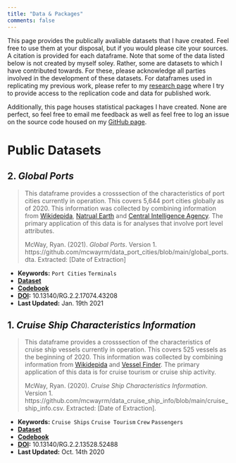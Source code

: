 ```yaml
---
title: "Data & Packages"
comments: false
---
```


This page provides the publically avaliable datasets that I have created. Feel free to use them at your disposal, but if you would please cite your sources. A citation is provided for each dataframe. Note that some of the data listed below is not created by myself soley. Rather, some are datasets to which I have contributed towards. For these, please acknowledge all parties involved in the development of these datasets. For dataframes used in replicating my previous work, please refer to my [research page](/research/) where I try to provide access to the replication code and data for published work.

Additionally, this page houses statistical packages I have created. None are perfect, so feel free to email me feedback as well as feel free to log an issue on the source code housed on my [GitHub page](https://github.com/mcwayrm).

# Public Datasets

<!--Include Title, Data updated, Version, Quick description, link to sources to create dataframe, link to access dataframe, Codebook or Metadata as neccessary, suggested citation -->

<!-- Should work to link the data to https://datadryad.org/stash so that I can get citations on the data -->


## 2. *Global Ports*

  > This dataframe provides a crosssection of the characteristics of port cities currently in operation. This covers 5,644 port cities globally as of 2020. This information was collected by combining information from [Wikidepida](https://en.wikipedia.org/wiki/List_of_cruise_ships), [Natrual Earth](https://www.naturalearthdata.com/downloads/10m-cultural-vectors/ports/) and [Central Intelligence Agency](https://www.cia.gov/library/publications/the-world-factbook/fields/388.html). The primary application of this data is for analyses that involve port level attributes.
>
> 
> McWay, Ryan. (2021). *Global Ports*. Version 1. https://github.com/mcwayrm/data_port_cities/blob/main/global_ports.dta. Extracted: [Date of Extraction]

- **Keywords:** `Port Cities` `Terminals`
- **[Dataset](https://github.com/mcwayrm/data_port_cities/blob/main/global_ports.dta)**
- **[Codebook](https://github.com/mcwayrm/data_port_cities/blob/main/global_ports_metadata.pdf)** 
- **[DOI](https://www.researchgate.net/publication/348607255_Global_Ports_Metadata):** 10.13140/RG.2.2.17074.43208
-  **Last Updated:** Jan. 19th 2021 

## 1. *Cruise Ship Characteristics Information*

  > This dataframe provides a crosssection of the characteristics of cruise ship vessels currently in operation. This covers 525 vessels as the beginning of 2020. This information was collected by combining information from [Wikidepida](https://en.wikipedia.org/wiki/List_of_cruise_ships) and [Vessel Finder](https://www.vesselfinder.com/vessels). The primary application of this data is for cruise tourism or cruise ship activity.
  >  
  >
  > McWay, Ryan. (2020). *Cruise Ship Characteristics Information*. Version 1. https://github.com/mcwayrm/data_cruise_ship_info/blob/main/cruise_ship_info.csv. Extracted: [Date of Extraction]. 

- **Keywords:** `Cruise Ships` `Cruise Tourism` `Crew` `Passengers`
- **[Dataset](https://github.com/mcwayrm/data_cruise_ship_info/blob/main/cruise_ship_info.csv)**
- **[Codebook](https://github.com/mcwayrm/data_cruise_ship_info/blob/main/cruise_ship_info_metadata.pdf)** 
- **[DOI](https://www.researchgate.net/deref/http%3A%2F%2Fdx.doi.org%2F10.13140%2FRG.2.2.13528.52488?_sg%5B0%5D=uTNiTKN0BKIHPsJdpiUN-6H4OlVyI97IsaI9c6JNMl5SjGjo1jDz3CbCdXAcxx3LJWcKw4z19ENvi-gnJwg_skpplg.w4v3T6walsSH0crhAPVrTV1T4PFkG9HxCE2hkz6HWro9TDOYsa-73PVpjYqwClg3lV2m_B2xBoSuDBhCx79G4w):** 10.13140/RG.2.2.13528.52488
- **Last Updated:** Oct. 14th 2020 

  
<!--
1. *Cruise Ships Activity at Port*

  > This dataframe estimates cruise ship activity by matching cruise ship GPS locations to port city geocodes within a 15 KM radius. The panel covers XX ports in XX countries globally from 2009 - 2019. Port Geocodes are a combination of ... three main sources... geocoded through [Google Geocoding API](https://developers.google.com/maps/documentation/geocoding/overview). Cruise ship GPS acitvity was estimated through [Sail WX's](https://www.sailwx.info/shiptrack/) metadata.
  > 
  >
  > McWay, Ryan. (2020). *Cruise Ship Activity at Port*. Version 1. [URL]. Extracted: [Date of Extraction]. \
  > **Keywords:** `Ports` `Cruise Ships` `Global` `AIS`
  * **[Dataset]()**
  * **[Codebook]()** 
  * **Last Updated:** 
  
-->

<!--
4. *Tornado Activity at the Metropolitian Statistical Area in the United States*
 
  > Combination of NOAA National Weather Service tornado information and MSA geographic polygons. Aggregated to the annunal level, estimates the tornado activity for all 6 categories at the MSA level from 1950 to 2018. This is useful for studying tornado impacts at the MSA level
  >  
  >
  > Citation: include Jesse Antilla-Hughes
  > **Keywords:** `Tornadoes` `MSA` `Natural Disaster` `United States`
  * **[Dataset]()**
  * **[Codebook]()** 
  * **Last Updated:**
  
  -->
 
<!--



*Earnings Management for European Firms*
Talk with Paolo about highlighting this
>  and the data concerning board features, including the information regarding remuneration, was manually collected from the Annual Report of Corporate Governance published by the Spanish Stock Exchange Commission

-->

<!-- # Statistical Packages

Forthcoming... -->

<!--Include Title, Data updated, Version, Quick description, link to sources to create dataframe, link to access dataframe, Codebook or Metadata as neccessary, suggested citation -->


<!-- 

*panelout*
In stata, panel out a variety of regression specifications into an excel sheet for easy comparision. 
Modify code from FCC project.
Add component that lets you sort on size of outcome of interest.

*leebounds2*
  > Stata package for lee bounds
  > 
  >
  > Citataion
  > **Keywords:** `Lee Bounds` `Continous Variable` `STATA`
  * **[Documentation]**
  * **[Slides]**
  * **[Source Code]**
  * **Last Updated:** 



*boundbutunbroken*
  > R package for lee bounds, manski bounds, oster bounds 
  > 
  >
  > Citation
  > **Keywords:** `Lee Bounds` `Manski Bounds` `Oster Bounds` `R`
  * **[Documentation]**
  * **[Slides]**
  * **[Source Code]**
  * **Last Updated:** 
  

-->